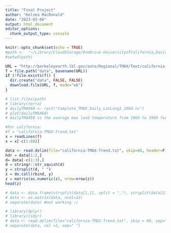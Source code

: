 ```yaml
---
title: "Final Project"
author: "Kelsea MacDonald"
date: "2023-03-06"
output: html_document
editor_options: 
  chunk_output_type: console
---
```


```r
knitr::opts_chunk$set(echo = TRUE)
#path <-  "~/Library/CloudStorage/OneDrive-UniversityofCalifornia,Davis/ESP106/esp106-kelsea_macdonald/final project"
#setwd(path)
```

```r
URL = "http://berkeleyearth.lbl.gov/auto/Regional/TMAX/Text/california-TMAX-Trend.txt"
f = file.path("data", basename(URL))
if (!file.exists(f)) {
  dir.create("data", FALSE, FALSE)
  download.file(URL, f, mode="wb")
}

# list.files(path)
# library(terra)
# dailyTMAX60 <- rast("Complete_TMAX_Daily_LatLong1_1960.nc")
# plot(dailyTMAX60)
# dailyTMAX60 is the average max land temperature from 1960 to 1969 for the whole world
```

```r
#For california:
#f = "california-TMAX-Trend.txt"
x = readLines(f)
x = x[-c(1:68)]

data <- read.delim(file="california-TMAX-Trend.txt", skip=68, header=F)
hdr = data[1:2,]
d= data[-c(1:3),]
d = stringr::str_squish(d)
y = strsplit(d, " ")
z = do.call(rbind, y)
z = matrix(as.numeric(z), nrow=nrow(z))
head(z)

# data <- data.frame(strsplit(data[1,1], split = ","), strsplit(data[2:1796,1], split = " "))
# data <- as.matrix(data, ncol=12)
# separate(data) #not working :/

# library(dplyr)
# library(tidyr)
# data <- read.delim(file="california-TMAX-Trend.txt", skip = 68, sep="\t", quote="", comment.char="")
# separate(data, col =1, sep=" ")
```

